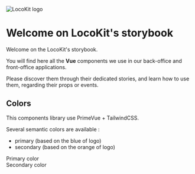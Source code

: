 

<Meta title="Welcome on LocoKit's storybook" />

![LocoKit logo](/logo.png)

# Welcome on LocoKit's storybook

Welcome on the LocoKit's storybook.

You will find here all the **Vue** components we use in our back-office
and front-office applications.

Please discover them through their dedicated stories,
and learn how to use them,
regarding their props or events.

## Colors

This components library use PrimeVue + TailwindCSS.

Several semantic colors are available :
* primary (based on the blue of logo)
* secondary (based on the orange of logo)

<div class="bg-primary p-4 m-4 text-2xl flex items-center justify-center text-white">
  Primary color
</div>
<div class="bg-secondary p-4 m-4 text-2xl flex items-center justify-center">
  Secondary color
</div>